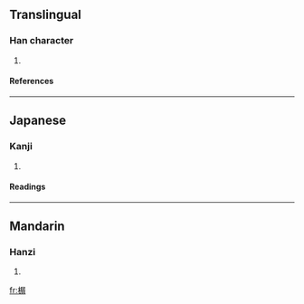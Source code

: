 ==Translingual==
===Han character===
{{Han char|rn=75|rad=木|as=10|sn=14|four=4792<sub>7</sub>|canj=木尸火月 (DSFB)}}
# {{defn|Han|sort=木10}}
====References====
{{Han ref|kx=0542.200|dkj=15218|dj=0930.270|hdz=21271.040|uh=698D|ud=27021|bh=E24A|bd=57930}}

----
==Japanese==
===Kanji===
{{ja-kanji|grade=|rs=木10}}
# {{defn|Japanese}} 
====Readings====
{{ja-readings|on=[[せつ]] (setsu)|kun=}}

----
==Mandarin==
===Hanzi===
{{cmn-hanzi|pin=[[xiè]] ([[xie4]])|wg=hsieh<sup>4</sup>}}
# {{defn|Mandarin}}

[[fr:榍]]